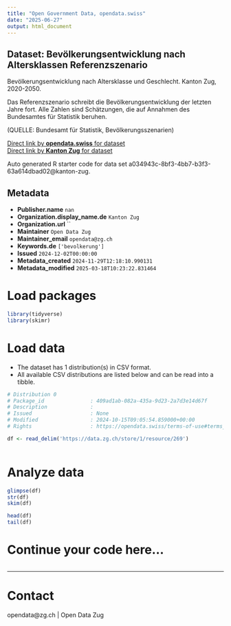 ```yaml
---
title: "Open Government Data, opendata.swiss"
date: "2025-06-27"
output: html_document
---
```


## Dataset: Bevölkerungsentwicklung nach Altersklassen Referenzszenario

Bevölkerungsentwicklung nach Altersklasse und Geschlecht. Kanton Zug, 2020-2050.

Das Referenzszenario schreibt die Bevölkerungsentwicklung der letzten Jahre fort. Alle Zahlen sind Schätzungen, die auf Annahmen des Bundesamtes für Statistik beruhen.


(QUELLE: Bundesamt für Statistik, Bevölkerungsszenarien)

[Direct link by **opendata.swiss** for dataset](https://opendata.swiss/de/dataset/szenarien-der-zukunftigen-bevolkerungsentwicklung)<br>
[Direct link by **Kanton Zug** for dataset](https://www.zg.ch/behoerden/gesundheitsdirektion/statistikfachstelle/themen/01bevoelkerungszahlen/zukuenftige-bevoelkerungsentwicklung)

Auto generated R starter code for data set a034943c-8bf3-4bb7-b3f3-63a614dbad02@kanton-zug.

## Metadata

- **Publisher.name** `nan`
- **Organization.display_name.de** `Kanton Zug`
- **Organization.url** ``
- **Maintainer** `Open Data Zug`
- **Maintainer_email** `opendata@zg.ch`
- **Keywords.de** `['bevolkerung']`
- **Issued** `2024-12-02T00:00:00`
- **Metadata_created** `2024-11-29T12:18:10.990131`
- **Metadata_modified** `2025-03-18T10:23:22.831464`


# Load packages

```r

library(tidyverse)
library(skimr)

```

# Load data

-   The dataset has 1 distribution(s) in CSV format.
-   All available CSV distributions are listed below and can be read into a tibble.

```r

# Distribution 0
# Package_id               : 409ad1ab-082a-435a-9d23-2a7d3e14d67f
# Description              : 
# Issued                   : None
# Modified                 : 2024-10-15T09:05:54.859000+00:00
# Rights                   : https://opendata.swiss/terms-of-use#terms_open

df <- read_delim('https://data.zg.ch/store/1/resource/269')



```

# Analyze data

```r

glimpse(df)
str(df)
skim(df)

head(df)
tail(df)

```

# Continue your code here...

```r

```

------------------------------------------------------------------------

# Contact

opendata@zg.ch | Open Data Zug
